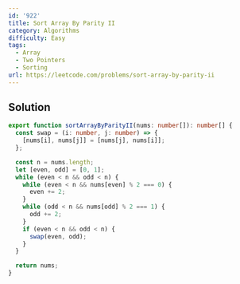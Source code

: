```yaml
---
id: '922'
title: Sort Array By Parity II
category: Algorithms
difficulty: Easy
tags:
  - Array
  - Two Pointers
  - Sorting
url: https://leetcode.com/problems/sort-array-by-parity-ii
---
```


## Solution

```typescript showLineNumbers
export function sortArrayByParityII(nums: number[]): number[] {
  const swap = (i: number, j: number) => {
    [nums[i], nums[j]] = [nums[j], nums[i]];
  };

  const n = nums.length;
  let [even, odd] = [0, 1];
  while (even < n && odd < n) {
    while (even < n && nums[even] % 2 === 0) {
      even += 2;
    }
    while (odd < n && nums[odd] % 2 === 1) {
      odd += 2;
    }
    if (even < n && odd < n) {
      swap(even, odd);
    }
  }

  return nums;
}
```
